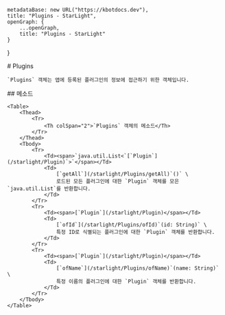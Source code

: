 
    metadataBase: new URL("https://kbotdocs.dev"),
    title: "Plugins - StarLight",
    openGraph: {
        ...openGraph,
        title: "Plugins - StarLight"
    }
}

<Section>
    # Plugins

    `Plugins` 객체는 앱에 등록된 플러그인의 정보에 접근하기 위한 객체입니다.
</Section>
<Section>
    ## 메소드

    <Table>
        <Thead>
            <Tr>
                <Th colSpan="2">`Plugins` 객체의 메소드</Th>
            </Tr>
        </Thead>
        <Tbody>
            <Tr>
                <Td><span>`java.util.List<`[`Plugin`](/starlight/Plugin)`>`</span></Td>
                <Td>
                    [`getAll`](/starlight/Plugins/getAll)`()` \
                    로드된 모든 플러그인에 대한 `Plugin` 객체를 모은 `java.util.List`를 반환합니다.
                </Td>
            </Tr>
            <Tr>
                <Td><span>[`Plugin`](/starlight/Plugin)</span></Td>
                <Td>
                    [`ofId`](/starlight/Plugins/ofId)`(id: String)` \
                    특정 ID로 식별되는 플러그인에 대한 `Plugin` 객체를 반환합니다.
                </Td>
            </Tr>
            <Tr>
                <Td><span>[`Plugin`](/starlight/Plugin)</span></Td>
                <Td>
                    [`ofName`](/starlight/Plugins/ofName)`(name: String)` \
                    특정 이름의 플러그인에 대한 `Plugin` 객체를 반환합니다.
                </Td>
            </Tr>
        </Tbody>
    </Table>
</Section>